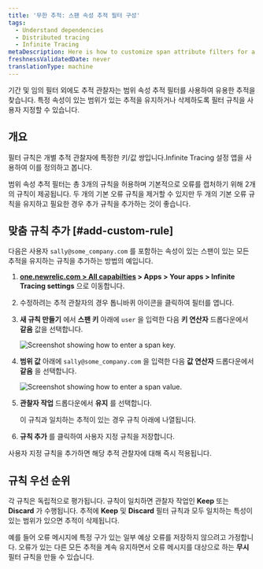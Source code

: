 ```yaml
---
title: '무한 추적: 스팬 속성 추적 필터 구성'
tags:
  - Understand dependencies
  - Distributed tracing
  - Infinite Tracing
metaDescription: Here is how to customize span attribute filters for a trace observer.
freshnessValidatedDate: never
translationType: machine
---
```




기간 및 임의 필터 외에도 추적 관찰자는 범위 속성 추적 필터를 사용하여 유용한 추적을 찾습니다. 특정 속성이 있는 범위가 있는 추적을 유지하거나 삭제하도록 필터 규칙을 사용자 지정할 수 있습니다.

## 개요

필터 규칙은 개별 추적 관찰자에 특정한 키/값 쌍입니다.Infinite Tracing 설정 앱을 사용하여 이를 정의하고 봅니다.

범위 속성 추적 필터는 총 3개의 규칙을 허용하며 기본적으로 오류를 캡처하기 위해 2개의 규칙이 제공됩니다. 두 개의 기본 오류 규칙을 제거할 수 있지만 두 개의 기본 오류 규칙을 유지하고 필요한 경우 추가 규칙을 추가하는 것이 좋습니다.

## 맞춤 규칙 추가 [#add-custom-rule]

다음은 사용자 `sally@some_company.com` 를 포함하는 속성이 있는 스팬이 있는 모든 추적을 유지하는 규칙을 추가하는 방법의 예입니다.

1. **[one.newrelic.com > All capabilties](https://one.newrelic.com/all-capabilities) > Apps > Your apps > Infinite Tracing settings** 으로 이동합니다.

2. 수정하려는 추적 관찰자의 경우 톱니바퀴 아이콘을 클릭하여 필터를 엽니다.

3. **새 규칙 만들기** 에서 **스팬 키** 아래에 `user` 을 입력한 다음 **키 연산자** 드롭다운에서 **같음** 값을 선택합니다.

   <img
     title="span_key.png"
     alt="Screenshot showing how to enter a span key."
     src={distributedtracingUpdateSpanKey}
   />

4. **범위 값** 아래에 `sally@some_company.com` 을 입력한 다음 **값 연산자** 드롭다운에서 **같음** 을 선택합니다.

   <img
     title="span_value.png"
     alt="Screenshot showing how to enter a span value."
     src={distributedtracingUpdateSpanValue}
   />

5. **관찰자 작업** 드롭다운에서 **유지** 를 선택합니다.

   <Callout variant="tip">
     이 규칙과 일치하는 추적이 있는 경우 규칙 아래에 나열됩니다.
   </Callout>

6. **규칙 추가** 를 클릭하여 사용자 지정 규칙을 저장합니다.

사용자 지정 규칙을 추가하면 해당 추적 관찰자에 대해 즉시 적용됩니다.

## 규칙 우선 순위

각 규칙은 독립적으로 평가됩니다. 규칙이 일치하면 관찰자 작업인 **Keep** 또는 **Discard** 가 수행됩니다. 추적에 **Keep** 및 **Discard** 필터 규칙과 모두 일치하는 특성이 있는 범위가 있으면 추적이 삭제됩니다.

예를 들어 오류 메시지에 특정 구가 있는 일부 예상 오류를 저장하지 않으려고 가정합니다. 오류가 있는 다른 모든 추적을 계속 유지하면서 오류 메시지를 대상으로 하는 **무시** 필터 규칙을 만들 수 있습니다.